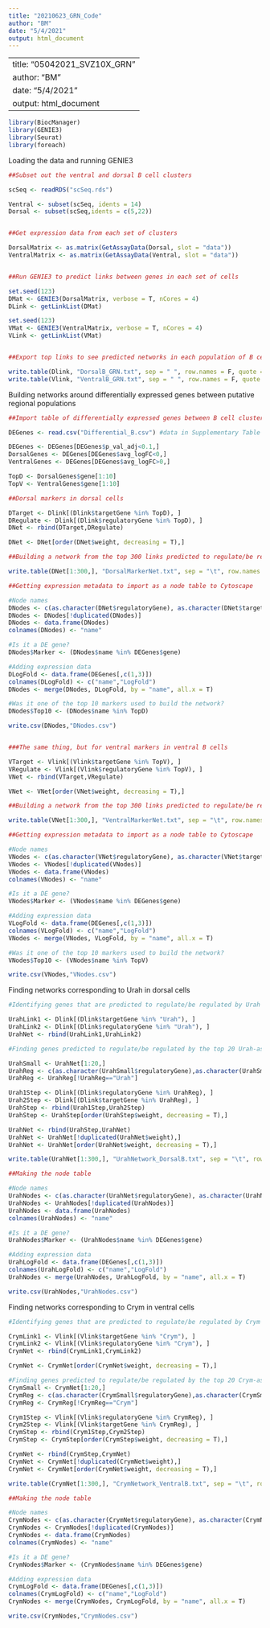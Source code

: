 ---
title: "20210623_GRN_Code"
author: "BM"
date: "5/4/2021"
output: html_document
---

---
title: "05042021_SVZ10X_GRN"
author: "BM"
date: "5/4/2021"
output: html_document
---

```{r setup, include=FALSE}
library(BiocManager)
library(GENIE3)
library(Seurat)
library(foreach)
```

Loading the data and running GENIE3
```{r}

##Subset out the ventral and dorsal B cell clusters

scSeq <- readRDS("scSeq.rds")

Ventral <- subset(scSeq, idents = 14) 
Dorsal <- subset(scSeq,idents = c(5,22))


##Get expression data from each set of clusters

DorsalMatrix <- as.matrix(GetAssayData(Dorsal, slot = "data"))
VentralMatrix <- as.matrix(GetAssayData(Ventral, slot = "data"))


##Run GENIE3 to predict links between genes in each set of cells

set.seed(123)
DMat <- GENIE3(DorsalMatrix, verbose = T, nCores = 4)
DLink <- getLinkList(DMat)

set.seed(123)
VMat <- GENIE3(VentralMatrix, verbose = T, nCores = 4)
VLink <- getLinkList(VMat)


##Export top links to see predicted networks in each population of B cells

write.table(Dlink, "DorsalB_GRN.txt", sep = " ", row.names = F, quote = F)
write.table(Vlink, "VentralB_GRN.txt", sep = " ", row.names = F, quote = F)

```


Building networks around differentially expressed genes between putative regional populations
```{r}

##Import table of differentially expressed genes between B cell clusters

DEGenes <- read.csv("Differential_B.csv") #data in Supplementary Table 3, sheet 1

DEGenes <- DEGenes[DEGenes$p_val_adj<0.1,]
DorsalGenes <- DEGenes[DEGenes$avg_logFC<0,]
VentralGenes <- DEGenes[DEGenes$avg_logFC>0,]

TopD <- DorsalGenes$gene[1:10]
TopV <- VentralGenes$gene[1:10]

##Dorsal markers in dorsal cells

DTarget <- Dlink[(Dlink$targetGene %in% TopD), ]
DRegulate <- Dlink[(Dlink$regulatoryGene %in% TopD), ]
DNet <- rbind(DTarget,DRegulate)

DNet <- DNet[order(DNet$weight, decreasing = T),]

##Building a network from the top 300 links predicted to regulate/be regulated by the top 10 dorsal markers

write.table(DNet[1:300,], "DorsalMarkerNet.txt", sep = "\t", row.names = F, quote = F )

##Getting expression metadata to import as a node table to Cytoscape

#Node names
DNodes <- c(as.character(DNet$regulatoryGene), as.character(DNet$targetGene))
DNodes <- DNodes[!duplicated(DNodes)]
DNodes <- data.frame(DNodes)
colnames(DNodes) <- "name"

#Is it a DE gene?
DNodes$Marker <- (DNodes$name %in% DEGenes$gene)

#Adding expression data
DLogFold <- data.frame(DEGenes[,c(1,3)])
colnames(DLogFold) <- c("name","LogFold")
DNodes <- merge(DNodes, DLogFold, by = "name", all.x = T)

#Was it one of the top 10 markers used to build the network?
DNodes$Top10 <- (DNodes$name %in% TopD)

write.csv(DNodes,"DNodes.csv")


###The same thing, but for ventral markers in ventral B cells

VTarget <- Vlink[(Vlink$targetGene %in% TopV), ]
VRegulate <- Vlink[(Vlink$regulatoryGene %in% TopV), ]
VNet <- rbind(VTarget,VRegulate)

VNet <- VNet[order(VNet$weight, decreasing = T),]

##Building a network from the top 300 links predicted to regulate/be regulated by the top 10 ventral markers

write.table(VNet[1:300,], "VentralMarkerNet.txt", sep = "\t", row.names = F, quote = F )

##Getting expression metadata to import as a node table to Cytoscape

#Node names
VNodes <- c(as.character(VNet$regulatoryGene), as.character(VNet$targetGene))
VNodes <- VNodes[!duplicated(VNodes)]
VNodes <- data.frame(VNodes)
colnames(VNodes) <- "name"

#Is it a DE gene?
VNodes$Marker <- (VNodes$name %in% DEGenes$gene)

#Adding expression data
VLogFold <- data.frame(DEGenes[,c(1,3)])
colnames(VLogFold) <- c("name","LogFold")
VNodes <- merge(VNodes, VLogFold, by = "name", all.x = T)

#Was it one of the top 10 markers used to build the network?
VNodes$Top10 <- (VNodes$name %in% TopV)

write.csv(VNodes,"VNodes.csv")

```


Finding networks corresponding to Urah in dorsal cells
```{r}

#Identifying genes that are predicted to regulate/be regulated by Urah

UrahLink1 <- Dlink[(Dlink$targetGene %in% "Urah"), ]
UrahLink2 <- Dlink[(Dlink$regulatoryGene %in% "Urah"), ]
UrahNet <- rbind(UrahLink1,UrahLink2)

#Finding genes predicted to regulate/be regulated by the top 20 Urah-associated genes

UrahSmall <- UrahNet[1:20,]
UrahReg <- c(as.character(UrahSmall$regulatoryGene),as.character(UrahSmall$targetGene))
UrahReg <- UrahReg[!UrahReg=="Urah"]

Urah1Step <- Dlink[(Dlink$regulatoryGene %in% UrahReg), ]
Urah2Step <- Dlink[(Dlink$targetGene %in% UrahReg), ] 
UrahStep <- rbind(Urah1Step,Urah2Step)
UrahStep <- UrahStep[order(UrahStep$weight, decreasing = T),]

UrahNet <- rbind(UrahStep,UrahNet)
UrahNet <- UrahNet[!duplicated(UrahNet$weight),]
UrahNet <- UrahNet[order(UrahNet$weight, decreasing = T),]

write.table(UrahNet[1:300,], "UrahNetwork_DorsalB.txt", sep = "\t", row.names = F, quote=F)

##Making the node table

#Node names
UrahNodes <- c(as.character(UrahNet$regulatoryGene), as.character(UrahNet$targetGene))
UrahNodes <- UrahNodes[!duplicated(UrahNodes)]
UrahNodes <- data.frame(UrahNodes)
colnames(UrahNodes) <- "name"

#Is it a DE gene?
UrahNodes$Marker <- (UrahNodes$name %in% DEGenes$gene)

#Adding expression data
UrahLogFold <- data.frame(DEGenes[,c(1,3)])
colnames(UrahLogFold) <- c("name","LogFold")
UrahNodes <- merge(UrahNodes, UrahLogFold, by = "name", all.x = T)

write.csv(UrahNodes,"UrahNodes.csv")

```


Finding networks corresponding to Crym in ventral cells
```{r}

#Identifying genes that are predicted to regulate/be regulated by Crym

CrymLink1 <- Vlink[(Vlink$targetGene %in% "Crym"), ]
CrymLink2 <- Vlink[(Vlink$regulatoryGene %in% "Crym"), ]
CrymNet <- rbind(CrymLink1,CrymLink2)

CrymNet <- CrymNet[order(CrymNet$weight, decreasing = T),]

#Finding genes predicted to regulate/be regulated by the top 20 Crym-associated genes
CrymSmall <- CrymNet[1:20,]
CrymReg <- c(as.character(CrymSmall$regulatoryGene),as.character(CrymSmall$targetGene))
CrymReg <- CrymReg[!CrymReg=="Crym"]

Crym1Step <- Vlink[(Vlink$regulatoryGene %in% CrymReg), ]
Crym2Step <- Vlink[(Vlink$targetGene %in% CrymReg), ] 
CrymStep <- rbind(Crym1Step,Crym2Step)
CrymStep <- CrymStep[order(CrymStep$weight, decreasing = T),]

CrymNet <- rbind(CrymStep,CrymNet)
CrymNet <- CrymNet[!duplicated(CrymNet$weight),]
CrymNet <- CrymNet[order(CrymNet$weight, decreasing = T),]

write.table(CrymNet[1:300,], "CrymNetwork_VentralB.txt", sep = "\t", row.names = F, quote=F)

##Making the node table

#Node names
CrymNodes <- c(as.character(CrymNet$regulatoryGene), as.character(CrymNet$targetGene))
CrymNodes <- CrymNodes[!duplicated(CrymNodes)]
CrymNodes <- data.frame(CrymNodes)
colnames(CrymNodes) <- "name"

#Is it a DE gene?
CrymNodes$Marker <- (CrymNodes$name %in% DEGenes$gene)

#Adding expression data
CrymLogFold <- data.frame(DEGenes[,c(1,3)])
colnames(CrymLogFold) <- c("name","LogFold")
CrymNodes <- merge(CrymNodes, CrymLogFold, by = "name", all.x = T)

write.csv(CrymNodes,"CrymNodes.csv")

```
